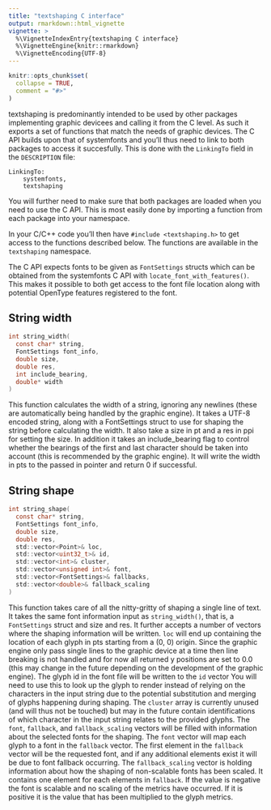 ```yaml
---
title: "textshaping C interface"
output: rmarkdown::html_vignette
vignette: >
  %\VignetteIndexEntry{textshaping C interface}
  %\VignetteEngine{knitr::rmarkdown}
  %\VignetteEncoding{UTF-8}
---
```


```r
knitr::opts_chunk$set(
  collapse = TRUE,
  comment = "#>"
)
```

textshaping is predominantly intended to be used by other packages implementing
graphic devicees and calling it from the C level. As such it exports a set of
functions that match the needs of graphic devices. The C API builds upon that of
systemfonts and you'll thus need to link to both packages to access it 
succesfully. This is done with the `LinkingTo` field in the `DESCRIPTION` file:

```
LinkingTo: 
    systemfonts,
    textshaping
```

You will further need to make sure that both packages are loaded when you need 
to use the C API. This is most easily done by importing a function from each 
package into your namespace.

In your C/C++ code you'll then have `#include <textshaping.h>` to get access to
the functions described below. The functions are available in the `textshaping`
namespace.

The C API expects fonts to be given as `FontSettings` structs which can be 
obtained from the systemfonts C API with `locate_font_with_features()`. This 
makes it possible to both get access to the font file location along with 
potential OpenType features registered to the font.

## String width
```C
int string_width(
  const char* string, 
  FontSettings font_info, 
  double size, 
  double res, 
  int include_bearing, 
  double* width
)
```

This function calculates the width of a string, ignoring any newlines (these are
automatically being handled by the graphic engine). It takes a UTF-8 encoded 
string, along with a FontSettings struct to use for shaping the string before
calculating the width. It also take a size in pt and a res in ppi for setting 
the size. In addition it takes an include_bearing flag to control whether the 
bearings of the first and last character should be taken into account (this is 
recommended by the graphic engine). It will write the width in pts to the passed 
in pointer and return 0 if successful.

## String shape
```C
int string_shape(
  const char* string, 
  FontSettings font_info,
  double size, 
  double res, 
  std::vector<Point>& loc,
  std::vector<uint32_t>& id, 
  std::vector<int>& cluster,
  std::vector<unsigned int>& font, 
  std::vector<FontSettings>& fallbacks,
  std::vector<double>& fallback_scaling
)
```

This function takes care of all the nitty-gritty of shaping a single line of 
text. It takes the same font information input as `string_width()`, that is,
a `FontSettings` struct and size and res. It further accepts a number of vectors 
where the shaping information will be written. `loc` will end up
containing the location of each glyph in pts starting from a (0, 0) origin. 
Since the graphic engine only pass single lines to the graphic device at a time 
then line breaking is not handled and for now all returned y positions are set 
to 0.0 (this may change in the future depending on the development of the 
graphic engine). The glyph id in the font file will be written to the `id` 
vector You will need to use this to look up the glyph to render instead of 
relying on the characters in the input string due to the potential substitution 
and merging of glyphs happening during shaping. The `cluster` array is currently 
unused (and will thus not be touched) but may in the future contain 
identifications of which character in the input string relates to the provided 
glyphs. The `font`, `fallback`, and `fallback_scaling` vectors will be filled 
with information about the selected fonts for the shaping. The `font` vector 
will map each glyph to a font in the `fallback` vector. The first element in the
`fallback` vector will be the requested font, and if any additional elements 
exist it will be due to font fallback occurring. The `fallback_scaling` vector 
is holding information about how the shaping of non-scalable fonts has been 
scaled. It contains one element for each elements in `fallback`. If the value is
negative the font is scalable and no scaling of the metrics have occurred. If it
is positive it is the value that has been multiplied to the glyph metrics.
